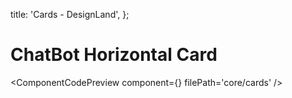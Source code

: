   title: 'Cards - DesignLand',
};


# ChatBot Horizontal Card

<ComponentCodePreview
  component={<ChatBotHorizontalCards />}
  filePath='core/cards'
/>

